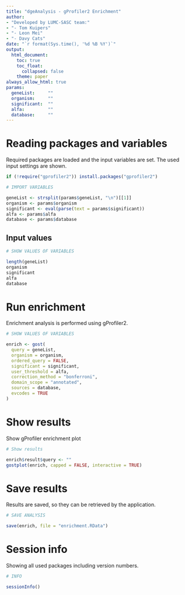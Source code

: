 ```yaml
---
title: "dgeAnalysis - gProfiler2 Enrichment"
author:
- "Developed by LUMC-SASC team:"
- "- Tom Kuipers"
- "- Leon Mei"
- "- Davy Cats"
date: "`r format(Sys.time(), '%d %B %Y')`"
output:
  html_document:
    toc: true
    toc_float:
      collapsed: false
    theme: paper
always_allow_html: true
params:
  geneList:     ""
  organism:     ""
  significant:  ""
  alfa:         ""
  database:     ""
---
```


# Reading packages and variables
Required packages are loaded and the input variables are set. The used input settings are shown.

```r

if (!require("gprofiler2")) install.packages("gprofiler2")

```


```r
# IMPORT VARIABLES

geneList <- strsplit(params$geneList, "\n")[[1]]
organism <- params$organism
significant <- eval(parse(text = params$significant))
alfa <- params$alfa
database <- params$database

```

## Input values

```r
# SHOW VALUES OF VARIABLES

length(geneList)
organism
significant
alfa
database

```

# Run enrichment
Enrichment analysis is performed using gProfiler2.

```r
# SHOW VALUES OF VARIABLES

enrich <- gost(
  query = geneList,
  organism = organism,
  ordered_query = FALSE,
  significant = significant,
  user_threshold = alfa,
  correction_method = "bonferroni",
  domain_scope = "annotated",
  sources = database,
  evcodes = TRUE
)

```

# Show results
Show gProfiler enrichment plot

```r
# Show results

enrich$result$query <- ""
gostplot(enrich, capped = FALSE, interactive = TRUE)

```


# Save results
Results are saved, so they can be retrieved by the application.

```r
# SAVE ANALYSIS

save(enrich, file = "enrichment.RData")

```

# Session info
Showing all used packages including version numbers.

```r
# INFO

sessionInfo()

```
